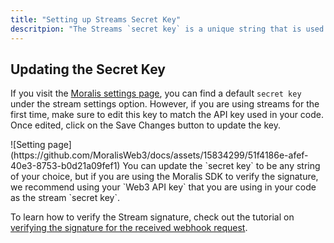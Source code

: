```yaml
---
title: "Setting up Streams Secret Key"
descritpion: "The Streams `secret key` is a unique string that is used to identify the sender of a webhook through webhook signature verification."
---
```


## Updating the Secret Key

If you visit the [Moralis settings page](https://admin.moralis.com/streams), you can find a default `secret key` under the stream settings option. However, if you are using streams for the first time, make sure to edit this key to match the API key used in your code. Once edited, click on the Save Changes button to update the key.

<Frame>
![Setting page](https://github.com/MoralisWeb3/docs/assets/15834299/51f4186e-afef-40e3-8753-b0d21a09fef1)
</Frame>
You can update the `secret key` to be any string of your choice, but if you are using the Moralis SDK to verify the signature, we recommend using your `Web3 API key` that you are using in your code as the stream `secret key`.

To learn how to verify the Stream signature, check out the tutorial on [verifying the signature for the received webhook request](https://docs.moralis.com/streams-api/evm/response-body#how-to-verify-the-signature-for-the-received-webhook-request).
